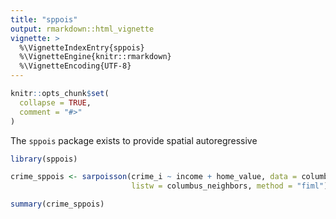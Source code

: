 ```yaml
---
title: "sppois"
output: rmarkdown::html_vignette
vignette: >
  %\VignetteIndexEntry{sppois}
  %\VignetteEngine{knitr::rmarkdown}
  %\VignetteEncoding{UTF-8}
---
```


```r
knitr::opts_chunk$set(
  collapse = TRUE,
  comment = "#>"
)
```

The `sppois` package exists to provide spatial autoregressive 
```r
library(sppois)
```

```r
crime_sppois <- sarpoisson(crime_i ~ income + home_value, data = columbus_crime,
                           listw = columbus_neighbors, method = "fiml") 
```

```r
summary(crime_sppois)
```


